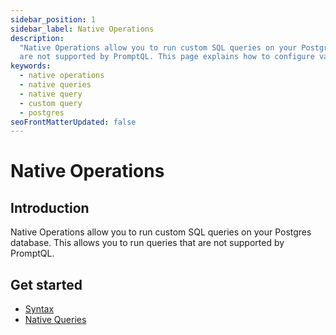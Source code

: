 ```yaml
---
sidebar_position: 1
sidebar_label: Native Operations
description:
  "Native Operations allow you to run custom SQL queries on your Postgres database. This allows you to run queries that
  are not supported by PromptQL. This page explains how to configure various types of native queries in PromptQL."
keywords:
  - native operations
  - native queries
  - native query
  - custom query
  - postgres
seoFrontMatterUpdated: false
---
```


# Native Operations

## Introduction

Native Operations allow you to run custom SQL queries on your Postgres database. This allows you to run queries that are not supported by PromptQL.

## Get started

- [Syntax](/reference/connectors/postgresql/native-operations/syntax.mdx)
- [Native Queries](/reference/connectors/postgresql/native-operations/native-queries.mdx)
